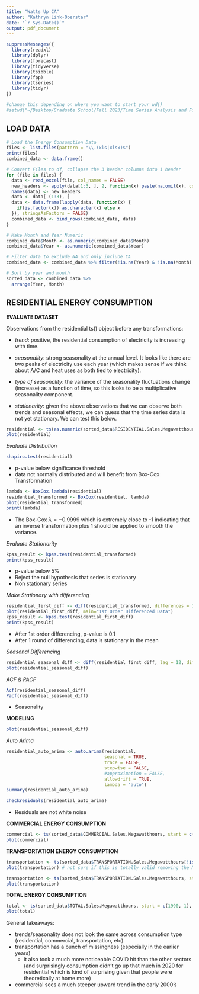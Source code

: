 ```yaml
---
title: "Watts Up CA"
author: "Kathryn Link-Oberstar"
date: "`r Sys.Date()`"
output: pdf_document
---
```


```r
suppressMessages({
  library(readxl)
  library(dplyr)
  library(forecast)
  library(tidyverse)
  library(tsibble)
  library(fpp)
  library(tseries)
  library(tidyr)
})

#change this depending on where you want to start your wd()
#setwd("~/Desktop/Graduate School/Fall 2023/Time Series Analysis and Forecasting /Data/Monthly Consumption")
```

## LOAD DATA

```r
# Load the Energy Consumption Data
files <- list.files(pattern = "\\.(xls|xlsx)$")
print(files)
combined_data <- data.frame()

# Convert Files to df, collapse the 3 header columns into 1 header
for (file in files) {
  data <- read_excel(file, col_names = FALSE)
  new_headers <- apply(data[1:3, ], 2, function(x) paste(na.omit(x), collapse = " "))
  names(data) <- new_headers
  data <- data[-(1:3), ]
  data <- data.frame(lapply(data, function(x) {
    if(is.factor(x)) as.character(x) else x
  }), stringsAsFactors = FALSE)
  combined_data <- bind_rows(combined_data, data)
}

# Make Month and Year Numeric
combined_data$Month <- as.numeric(combined_data$Month)
combined_data$Year <- as.numeric(combined_data$Year)

# Filter data to exclude NA and only include CA
combined_data <- combined_data %>% filter(!is.na(Year) & !is.na(Month) & combined_data$State == 'CA')

# Sort by year and month
sorted_data <- combined_data %>%
  arrange(Year, Month)
```

## RESIDENTIAL ENERGY CONSUMPTION

**EVALUATE DATASET**

Observations from the residential ts() object before any transformations:

-   *trend*: positive, the residential consumption of electricity is increasing with time.

-   *seasonality*: strong seasonality at the annual level. It looks like there are two peaks of electricity use each year (which makes sense if we think about A/C and heat uses as both tied to electricity).

-   *type of seasonality*: the variance of the seasonality fluctuations change (increase) as a function of time, so this looks to be a multiplicative seasonality component.

-   *stationarity*: given the above observations that we can observe both trends and seasonal effects, we can guess that the time series data is not yet stationary. We can test this below.

```r
residential <- ts(as.numeric(sorted_data$RESIDENTIAL.Sales.Megawatthours), start = c(1990, 1), frequency = 12)
plot(residential)
```

*Evaluate Distribution*

```r
shapiro.test(residential)
```

-   p-value below significance threshold
-   data not normally distributed and will benefit from Box-Cox Transformation

```r
lambda <- BoxCox.lambda(residential)
residential_transformed <- BoxCox(residential, lambda)
plot(residential_transformed)
print(lambda)
```

-   The Box-Cox $\lambda = -0.9999$ which is extremely close to -1 indicating that an inverse transformation plus 1 should be applied to smooth the variance.

*Evaluate Stationarity*

```r
kpss_result <- kpss.test(residential_transformed)
print(kpss_result)
```

-   p-value below 5%
-   Reject the null hypothesis that series is stationary
-   Non stationary series

*Make Stationary with differencing*

```r
residential_first_diff <- diff(residential_transformed, differences = 1)
plot(residential_first_diff, main="1st Order Differenced Data")
kpss_result <- kpss.test(residential_first_diff)
print(kpss_result)
```

-   After 1st order differencing, p-value is 0.1
-   After 1 round of differencing, data is stationary in the mean

*Seasonal Differencing*

```r
residential_seasonal_diff <- diff(residential_first_diff, lag = 12, differences = 1)
plot(residential_seasonal_diff)
```

*ACF & PACF*

```r
Acf(residential_seasonal_diff)
Pacf(residential_seasonal_diff)
```

-   Seasonality

**MODELING**

```r
plot(residential_seasonal_diff)
```

*Auto Arima*

```r
residential_auto_arima <- auto.arima(residential, 
                                     seasonal = TRUE, 
                                     trace = FALSE, 
                                     stepwise = FALSE, 
                                     #approximation = FALSE, 
                                     allowdrift = TRUE, 
                                     lambda = 'auto')
summary(residential_auto_arima)
```

```r
checkresiduals(residential_auto_arima)
```

-   Residuals are not white noise

**COMMERCIAL ENERGY CONSUMPTION**

```r
commercial <- ts(sorted_data$COMMERCIAL.Sales.Megawatthours, start = c(1990, 1), frequency = 12)
plot(commercial)
```

**TRANSPORTATION ENERGY CONSUMPTION**

```r
transportation <- ts(sorted_data$TRANSPORTATION.Sales.Megawatthours[!is.na(as.numeric(sorted_data$TRANSPORTATION.Sales.Megawatthours))], start = c(1990, 1), frequency = 12)
plot(transportation) # not sure if this is totally valid removing the NA's

transportation <- ts(sorted_data$TRANSPORTATION.Sales.Megawatthours, start = c(1990, 1), frequency = 12)
plot(transportation)
```

**TOTAL ENERGY CONSUMPTION**

```r
total <- ts(sorted_data$TOTAL.Sales.Megawatthours, start = c(1990, 1), frequency = 12)
plot(total)
```

General takeaways:

-   trends/seasonality does not look the same across consumption type (residential, commercial, transportation, etc).
-   transportation has a bunch of missingness (especially in the earlier years)
    -   it also took a much more noticeable COVID hit than the other sectors (and surprisingly consumption didn't go up that much in 2020 for residential which is kind of surprising given that people were theoretically at home more)
-   commercial sees a much steeper upward trend in the early 2000's

